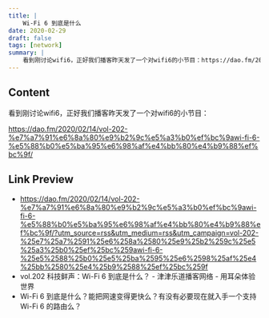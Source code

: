 ```yaml
---
title: |
    Wi-Fi 6 到底是什么
date: 2020-02-29
draft: false
tags: [network]
summary: |
    看到刚讨论wifi6，正好我们播客昨天发了一个对wifi6的小节目：https://dao.fm/2020/02/14/vol-202-%e7%a7%91%e6%8a%80%e9%b2%9c%e5%a3%b0%ef%bc%9awi-fi-6-%e5%88%b0%e5%ba%95%e6%98%af%e4%bb%80%e4%b9%88%ef%bc%9f/
---
```


## Content

看到刚讨论wifi6，正好我们播客昨天发了一个对wifi6的小节目：

https://dao.fm/2020/02/14/vol-202-%e7%a7%91%e6%8a%80%e9%b2%9c%e5%a3%b0%ef%bc%9awi-fi-6-%e5%88%b0%e5%ba%95%e6%98%af%e4%bb%80%e4%b9%88%ef%bc%9f/

## Link Preview

- https://dao.fm/2020/02/14/vol-202-%e7%a7%91%e6%8a%80%e9%b2%9c%e5%a3%b0%ef%bc%9awi-fi-6-%e5%88%b0%e5%ba%95%e6%98%af%e4%bb%80%e4%b9%88%ef%bc%9f/?utm_source=rss&utm_medium=rss&utm_campaign=vol-202-%25e7%25a7%2591%25e6%258a%2580%25e9%25b2%259c%25e5%25a3%25b0%25ef%25bc%259awi-fi-6-%25e5%2588%25b0%25e5%25ba%2595%25e6%2598%25af%25e4%25bb%2580%25e4%25b9%2588%25ef%25bc%259f
- vol.202 科技鲜声：Wi-Fi 6 到底是什么？ - 津津乐道播客网络 - 用耳朵体验世界
- Wi-Fi 6 到底是什么？能把网速变得更快么？有没有必要现在就入手一个支持 Wi-Fi 6 的路由么？
